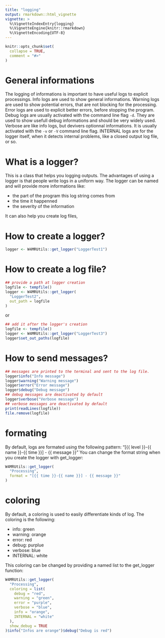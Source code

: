 ---
title: "logging"
output: rmarkdown::html_vignette
vignette: >
  %\VignetteIndexEntry{logging}
  %\VignetteEngine{knitr::rmarkdown}
  %\VignetteEncoding{UTF-8}
---

```{r, include = FALSE}
knitr::opts_chunk$set(
  collapse = TRUE,
  comment = "#>"
)
```

# General informations

The logging of informations is important to have useful logs to explicit
processings.
Info logs are used to show general informations.
Warning logs are used to show potential errors, that are not blocking for
the processing.
Error logs are used to explicit better errors, before stopping the
program.
Debug logs are usually activated with the command line flag `-d`. They
are used to show usefull debug informations and should be very widely
used.
Verbose are like info logs, but devivers optionnal informations. It is
usually activated with the `-v` or `-V` command line flag.
INTERNAL logs are for the logger itself, when it detects internal
problems, like a closed output log file, or so.

# What is a logger?

This is a class that helps you logging outputs. The advantages of using
a logger is that people write logs in a uniform way.
The logger can be named and will provide more informations like:

 - the part of the program this log string comes from
 - the time it happenned
 - the severity of the information

It can also help you create log files, 


# How to create a logger?
```{r}
logger <- W4MRUtils::get_logger("LoggerTest1")
```


# How to create a log file?

```{r}
## provide a path at logger creation
logfile <- tempfile()
logger <- W4MRUtils::get_logger(
  "LoggerTest2",
  out_path = logfile
)
```

or

```{r}
## add it after the logger's creation
logfile <- tempfile()
logger <- W4MRUtils::get_logger("LoggerTest3")
logger$set_out_paths(logfile)
```

# How to send messages?
```{r}
## messages are printed to the terminal and sent to the log file.
logger$info("Info message")
logger$warning("Warning message")
logger$error("Error message")
logger$debug("Debug message")
## debug messages are deactivated by default
logger$verbose("Verbose message")
## verbose messages are deactivated by default
print(readLines(logfile))
file.remove(logfile)
```



# formating

By default, logs are formated using the following pattern:
"[{{ level }}-{{ name }}-{{ time }}] - {{ message }}"
You can change the format string when you create the logger with get_logger:

```{r}
W4MRUtils::get_logger(
  "Processing",
  format = "[{{ time }}-{{ name }}] - {{ message }}"
)
```

# coloring
By default, a coloring is used to easily differentiate kinds of log.
The coloring is the following:

  - info: green
  - warning: orange
  - error: red
  - debug: purplue
  - verbose: blue
  - INTERNAL: white

This coloring can be changed by providing a named list to the get_logger
function:

```{r}
W4MRUtils::get_logger(
  "Processing",
  coloring = list(
    debug = "red",
    warning = "green",
    error = "purple",
    verbose = "blue",
    info = "orange",
    INTERNAL = "white"
  ),
  show_debug = TRUE
)$info("Infos are orange")$debug("Debug is red")
```
